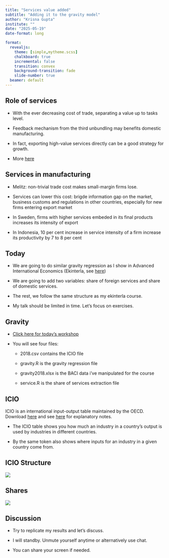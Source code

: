 ```yaml
---
title: "Services value added"
subtitle: "Adding it to the gravity model"
author: "Krisna Gupta"
institute: ""
date: "2025-05-19"
date-format: long

format: 
  revealjs:
    theme: [simple,mytheme.scss]
    chalkboard: true
    incremental: false
    transition: convex
    background-transition: fade
    slide-number: true
  beamer: default
---
```


## Role of services

- With the ever decreasing cost of trade, separating a value up to tasks level.

- Feedback mechanism from the third unbundling may benefits domestic manufacturing.

- In fact, exporting high-value services directly can be a good strategy for growth.

- More [here](https://www.krisna.or.id/intecon/services/services#/title-slide)

## Services in manufacturing

- Melitz: non-trivial trade cost makes small-margin firms lose.

- Services can lower this cost: brigde information gap on the market, business customs and regulations in other countries, especially for new firms entering export market

- In Sweden, firms with higher services embeded in its final products increases its intensity of export

- In Indonesia, 10 per cent increase in service intensity of a firm increase its productivity by 7 to 8 per cent

## Today

- We are going to do similar gravity regression as I show in Advanced International Economics (Ekinterla, see [here](https://imedkrisna.github.io/gravity/))

- We are going to add two variables: share of foreign services and share of domestic services.

- The rest, we follow the same structure as my ekinterla course.

- My talk should be limited in time. Let's focus on exercises.

## Gravity {.m}

- [Click here for today's workshop](https://1drv.ms/f/c/acc929ca35b3a537/EoAYeK0gjzdJg6jR75NJODwBQXvFuwnjpjVohP_FrwIRGA?e=93daD2)

- You will see four files:

    - 2018.csv contains the ICIO file
    
    - gravity.R is the gravity regression file
    
    - gravity2018.xlsx is the BACI data i've manipulated for the course
    
    - service.R is the share of services extraction file
    
## ICIO {.m}

ICIO is an international input-output table maintained by the OECD. Download [here](https://www.oecd.org/en/data/datasets/inter-country-input-output-tables.html)  and see [here](https://www.oecd.org/en/publications/development-of-the-oecd-inter-country-input-output-database-2023_5a5d0665-en.html) for explanatory notes.

- The ICIO table shows you how much an industry in a country's output is used by industries in different countries.

- By the same token also shows where inputs for an industry in a given country come from.

## ICIO Structure

![](pic1.png)

## Shares

![](srv.png)

## Discussion

- Try to replicate my results and let's discuss.

- I will standby. Unmute yourself anytime or alternatively use chat. 

- You can share your screen if needed.